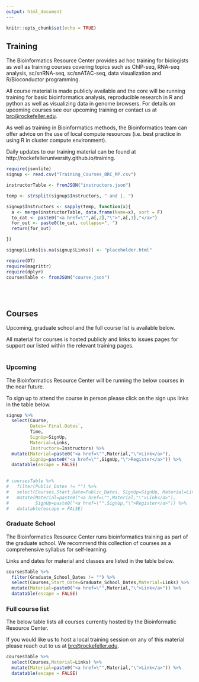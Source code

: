 ```yaml
---
output: html_document
---
```


```r
knitr::opts_chunk$set(echo = TRUE)
```


## **Training** 

The Bioinformatics Resource Center provides ad hoc training for biologists as well as training courses covering topics such as ChIP-seq, RNA-seq analysis, sc/snRNA-seq, sc/snATAC-seq, data visualization and R/Bioconductor programming.

All course material is made publicly available and  the core will be running training for basic bioinformatics analysis, reproducible research in R and python as well as visualizing data in genome browsers. For details on upcoming courses see our upcoming training or contact us at [brc@rockefeller.edu](brc@rockefeller.edu).

As well as training in Bioinformatics methods, the Bioinformatics team can offer advice on the use of local compute resources (i.e. best practice in using R in cluster compute environment).

Daily updates to our training material can be found at http://rockefelleruniversity.github.io/training.

```r

require(jsonlite)
signup <- read.csv("Training_Courses_BRC_MP.csv")

instructorTable <- fromJSON("instructors.json")

temp <- strsplit(signup$Instructors, " and |, ")

signup$Instructors <- sapply(temp, function(x){
  a <- merge(instructorTable, data.frame(Name=x), sort = F)
  to_cat <- paste0("<a href=\"",a[,2],"\">",a[,1],"</a>")
  for_out <- paste0(to_cat, collapse=", ")
  return(for_out)

})

signup$Links[is.na(signup$Links)] <- "placeholder.html"

```







```r

require(DT)
require(magrittr)
require(dplyr)
coursesTable <- fromJSON("course.json")
```
<br/><br/>

## **Courses**

Upcoming, graduate school and the full course list is available below.

All material for courses is hosted publicly and links to issues pages for support our listed within the relevant training pages.
<br/><br/>

### Upcoming

The Bioinformatics Resource Center will be running the below courses in the near future.

To sign up to attend the course in person please click on the sign ups links in the table below.

```r

signup %>%
  select(Course,
         Dates=`Final.Dates`,
         Time,
         SignUp=SignUp, 
         Material=Links,
         Instructors=Instructors) %>% 
  mutate(Material=paste0("<a href=\"",Material,"\">Link</a>"),
         SignUp=paste0("<a href=\"",SignUp,"\">Register</a>")) %>%
  datatable(escape = FALSE)
  

# coursesTable %>%
#   filter(Public_Dates != "") %>%
#   select(Courses,Start_Date=Public_Dates, SignUp=SignUp, Material=Links) %>%
#   mutate(Material=paste0("<a href=\"",Material,"\">Link</a>"),
#          SignUp=paste0("<a href=\"",SignUp,"\">Register</a>")) %>%
#   datatable(escape = FALSE)
```

### Graduate School

The Bioinformatics Resource Center runs bioinformatics training as part of the graduate school. We recommend this collection of courses as a comprehensive syllabus for self-learning. 

Links and dates for material and classes are listed in the table below.

```r

coursesTable %>% 
  filter(Graduate_School_Dates != "") %>% 
  select(Courses,Start_Date=Graduate_School_Dates,Material=Links) %>%
  mutate(Material=paste0("<a href=\"",Material,"\">Link</a>")) %>% 
  datatable(escape = FALSE)
```


### Full course list

The below table lists all courses currently hosted by the Bioinformatic Resource Center. 

If you would like us to host a local training session on any of this material please reach out to us at [brc@rockefeller.edu](brc@rockefeller.edu).

```r
coursesTable %>% 
  select(Courses,Material=Links) %>%
  mutate(Material=paste0("<a href=\"",Material,"\">Link</a>")) %>% 
  datatable(escape = FALSE)
```
